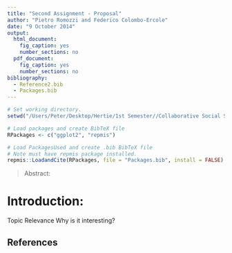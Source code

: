 ```yaml
---
title: "Second Assignment - Proposal"
author: "Pietro Romozzi and Federico Colombo-Ercole"
date: "9 October 2014"
output:
  html_document:
    fig_caption: yes
    number_sections: no
  pdf_document:
    fig_caption: yes
    number_sections: no
bibliography:
  - Reference2.bib
  - Packages.bib
---
```


```r
# Set working directory.
setwd("/Users/Peter/Desktop/Hertie/1st Semester//Collaborative Social Science Data Analysis//SecondAssignment")

# Load packages and create BibTeX file
RPackages <- c("ggplot2", "repmis")

# Load PackagesUsed and create .bib BibTeX file
# Note must have repmis package installed.
repmis::LoadandCite(RPackages, file = "Packages.bib", install = FALSE)

```

> Abstract: 

# Introduction:

Topic
Relevance
Why is it interesting?


## References

